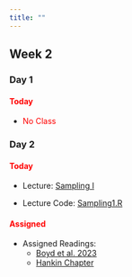 ```yaml
---
title: ""
---
```


## Week 2

### Day 1

#### [Today]{style="color:red;"}

- <span style="color:red">No Class</span>


### Day 2 

#### [Today]{style="color:red;"}

-   Lecture: <a href="/FW552/Sampling1.qmd">Sampling I</a>

-   Lecture Code: <a href="/FW552/Sampling1.R">Sampling1.R</a>

#### [Assigned]{style="color:red;"}

- Assigned Readings: 
  - <a href="/readings552/Boyd et al. 2023.pdf">Boyd et al. 2023 </a> 
  - <a href="/readings552/Hankin Chapter 2.pdf">Hankin Chapter </a> 

